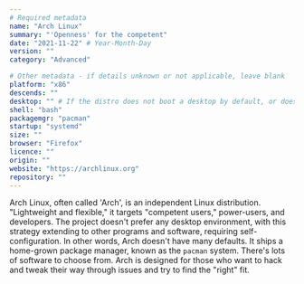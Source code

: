 ```yaml
---
# Required metadata
name: "Arch Linux"
summary: "'Openness' for the competent"
date: "2021-11-22" # Year-Month-Day
version: ""
category: "Advanced"

# Other metadata - if details unknown or not applicable, leave blank
platform: "x86"
descends: ""
desktop: "" # If the distro does not boot a desktop by default, or doesn't ship one, leave 'desktop' blank
shell: "bash"
packagemgr: "pacman"
startup: "systemd"
size: ""
browser: "Firefox"
licence: ""
origin: ""
website: "https://archlinux.org"
repository: ""
---
```


Arch Linux, often called 'Arch', is an independent Linux distribution. "Lightweight and flexible," it targets "competent users," power-users, and developers. The project doesn't prefer any desktop environment, with this strategy extending to other programs and software, requiring self-configuration. In other words, Arch doesn't have many defaults. It ships a home-grown package manager, known as the `pacman` system. There's lots of software to choose from. Arch is designed for those who want to hack and tweak their way through issues and try to find the "right" fit.
